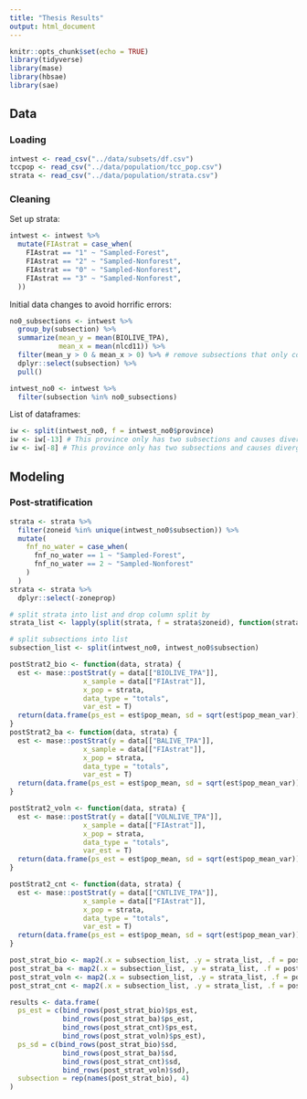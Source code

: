 ```yaml
---
title: "Thesis Results"
output: html_document
---
```


```r
knitr::opts_chunk$set(echo = TRUE)
library(tidyverse)
library(mase)
library(hbsae)
library(sae)
```

## Data
### Loading
```r
intwest <- read_csv("../data/subsets/df.csv")
tccpop <- read_csv("../data/population/tcc_pop.csv")
strata <- read_csv("../data/population/strata.csv")
```

### Cleaning

Set up strata:
```r
intwest <- intwest %>%
  mutate(FIAstrat = case_when(
    FIAstrat == "1" ~ "Sampled-Forest",
    FIAstrat == "2" ~ "Sampled-Nonforest",
    FIAstrat == "0" ~ "Sampled-Nonforest",
    FIAstrat == "3" ~ "Sampled-Nonforest",
  )) 
```

Initial data changes to avoid horrific errors:
```r
no0_subsections <- intwest %>%
  group_by(subsection) %>%
  summarize(mean_y = mean(BIOLIVE_TPA),
            mean_x = mean(nlcd11)) %>%
  filter(mean_y > 0 & mean_x > 0) %>% # remove subsections that only contain 0 
  dplyr::select(subsection) %>%
  pull()

intwest_no0 <- intwest %>%
  filter(subsection %in% no0_subsections)
```

List of dataframes:
```r
iw <- split(intwest_no0, f = intwest_no0$province)
iw <- iw[-13] # This province only has two subsections and causes divergent integrals
iw <- iw[-8] # This province only has two subsections and causes divergent integrals
```

## Modeling

### Post-stratification

```r
strata <- strata %>%
  filter(zoneid %in% unique(intwest_no0$subsection)) %>%
  mutate(
    fnf_no_water = case_when(
      fnf_no_water == 1 ~ "Sampled-Forest",
      fnf_no_water == 2 ~ "Sampled-Nonforest"
    )
  )
strata <- strata %>%
  dplyr::select(-zoneprop)

# split strata into list and drop column split by
strata_list <- lapply(split(strata, f = strata$zoneid), function(strata) { strata$zoneid <- NULL; strata})

# split subsections into list
subsection_list <- split(intwest_no0, intwest_no0$subsection)

postStrat2_bio <- function(data, strata) {
  est <- mase::postStrat(y = data[["BIOLIVE_TPA"]],
                  x_sample = data[["FIAstrat"]],
                  x_pop = strata,
                  data_type = "totals",
                  var_est = T)
  return(data.frame(ps_est = est$pop_mean, sd = sqrt(est$pop_mean_var)))
}
postStrat2_ba <- function(data, strata) {
  est <- mase::postStrat(y = data[["BALIVE_TPA"]],
                  x_sample = data[["FIAstrat"]],
                  x_pop = strata,
                  data_type = "totals",
                  var_est = T)
  return(data.frame(ps_est = est$pop_mean, sd = sqrt(est$pop_mean_var)))
}

postStrat2_voln <- function(data, strata) {
  est <- mase::postStrat(y = data[["VOLNLIVE_TPA"]],
                  x_sample = data[["FIAstrat"]],
                  x_pop = strata,
                  data_type = "totals",
                  var_est = T)
  return(data.frame(ps_est = est$pop_mean, sd = sqrt(est$pop_mean_var)))
}

postStrat2_cnt <- function(data, strata) {
  est <- mase::postStrat(y = data[["CNTLIVE_TPA"]],
                  x_sample = data[["FIAstrat"]],
                  x_pop = strata,
                  data_type = "totals",
                  var_est = T)
  return(data.frame(ps_est = est$pop_mean, sd = sqrt(est$pop_mean_var)))
}

post_strat_bio <- map2(.x = subsection_list, .y = strata_list, .f = postStrat2_bio)
post_strat_ba <- map2(.x = subsection_list, .y = strata_list, .f = postStrat2_ba)
post_strat_voln <- map2(.x = subsection_list, .y = strata_list, .f = postStrat2_voln)
post_strat_cnt <- map2(.x = subsection_list, .y = strata_list, .f = postStrat2_cnt)

results <- data.frame(
  ps_est = c(bind_rows(post_strat_bio)$ps_est,
             bind_rows(post_strat_ba)$ps_est,
             bind_rows(post_strat_cnt)$ps_est,
             bind_rows(post_strat_voln)$ps_est),
  ps_sd = c(bind_rows(post_strat_bio)$sd,
             bind_rows(post_strat_ba)$sd,
             bind_rows(post_strat_cnt)$sd,
             bind_rows(post_strat_voln)$sd),
  subsection = rep(names(post_strat_bio), 4)
)
```


